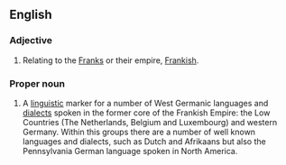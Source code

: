 ==English==

===Adjective===
{{en-adj|-}}

#Relating to the [[Franks]] or their empire, [[Frankish]].

===Proper noun===
{{en-proper-noun}}
{{wikipedia|Franconian Languages}}


#A [[linguistic]] marker for a number of West Germanic languages and [[dialect]]s spoken in the former core of the Frankish Empire: the Low Countries (The Netherlands, Belgium and Luxembourg) and western Germany. Within this groups there are a number of well known languages and dialects, such as Dutch and Afrikaans but also the Pennsylvania German language spoken in North America.